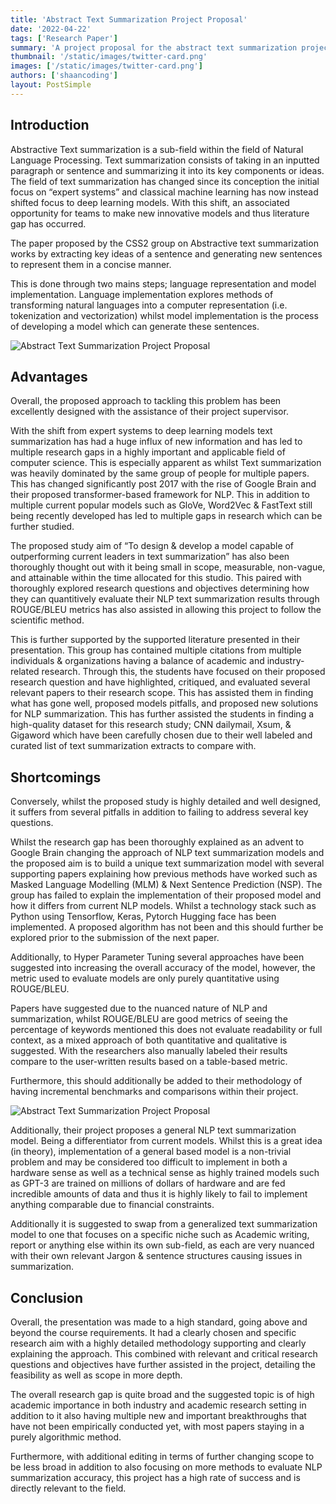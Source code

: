 ```yaml
---
title: 'Abstract Text Summarization Project Proposal'
date: '2022-04-22'
tags: ['Research Paper']
summary: 'A project proposal for the abstract text summarization project.'
thumbnail: '/static/images/twitter-card.png'
images: ['/static/images/twitter-card.png']
authors: ['shaancoding']
layout: PostSimple
---
```


## Introduction

Abstractive Text summarization is a sub-field within the field of Natural Language Processing. Text summarization consists of taking in an inputted paragraph or sentence and summarizing it into its key components or ideas. The field of text summarization has changed since its conception the initial focus on “expert systems” and classical machine learning has now instead shifted focus to deep learning models. With this shift, an associated opportunity for teams to make new innovative models and thus literature gap has occurred.

The paper proposed by the CSS2 group on Abstractive text summarization works by extracting key ideas of a sentence and generating new sentences to represent them in a concise manner.

This is done through two mains steps; language representation and model implementation. Language implementation explores methods of transforming natural languages into a computer representation (i.e. tokenization and vectorization) whilst model implementation is the process of developing a model which can generate these sentences.

![Abstract Text Summarization Project Proposal](/static/images/abstract-text-summarization-project-proposal/figure1.png)

## Advantages

Overall, the proposed approach to tackling this problem has been excellently designed with the assistance of their project supervisor.

With the shift from expert systems to deep learning models text summarization has had a huge influx of new information and has led to multiple research gaps in a highly important and applicable field of computer science. This is especially apparent as whilst Text summarization was heavily dominated by the same group of people for multiple papers. This has changed significantly post 2017 with the rise of Google Brain and their proposed transformer-based framework for NLP. This in addition to multiple current popular models such as GloVe, Word2Vec & FastText still being recently developed has led to multiple gaps in research which can be further studied.

The proposed study aim of “To design & develop a model capable of outperforming current leaders in text summarization” has also been thoroughly thought out with it being small in scope, measurable, non-vague, and attainable within the time allocated for this studio. This paired with thoroughly explored research questions and objectives determining how they can quantitively evaluate their NLP text summarization results through ROUGE/BLEU metrics has also assisted in allowing this project to follow the scientific method.

This is further supported by the supported literature presented in their presentation. This group has contained multiple citations from multiple individuals & organizations having a balance of academic and industry-related research. Through this, the students have focused on their proposed research question and have highlighted, critiqued, and evaluated several relevant papers to their research scope. This has assisted them in finding what has gone well, proposed models pitfalls, and proposed new solutions for NLP summarization. This has further assisted the students in finding a high-quality dataset for this research study; CNN dailymail, Xsum, & Gigaword which have been carefully chosen due to their well labeled and curated list of text summarization extracts to compare with. 

## Shortcomings

Conversely, whilst the proposed study is highly detailed and well designed, it suffers from several pitfalls in addition to failing to address several key questions.

Whilst the research gap has been thoroughly explained as an advent to Google Brain changing the approach of NLP text summarization models and the proposed aim is to build a unique text summarization model with several supporting papers explaining how previous methods have worked such as Masked Language Modelling (MLM) & Next Sentence Prediction (NSP). The group has failed to explain the implementation of their proposed model and how it differs from current NLP models. Whilst a technology stack such as Python using Tensorflow, Keras, Pytorch Hugging face has been implemented. A proposed algorithm has not been and this should further be explored prior to the submission of the next paper.

Additionally, to Hyper Parameter Tuning several approaches have been suggested into increasing the overall accuracy of the model, however, the metric used to evaluate models are only purely quantitative using ROUGE/BLEU.

Papers have suggested due to the nuanced nature of NLP and summarization, whilst ROUGE/BLEU are good metrics of seeing the percentage of keywords mentioned this does not evaluate readability or full context, as a mixed approach of both quantitative and qualitative is suggested. With the researchers also manually labeled their results compare to the user-written results based on a table-based metric.

Furthermore, this should additionally be added to their methodology of having incremental benchmarks and comparisons within their project.

![Abstract Text Summarization Project Proposal](/static/images/abstract-text-summarization-project-proposal/figure2.png)

Additionally, their project proposes a general NLP text summarization model. Being a differentiator from current models. Whilst this is a great idea (in theory), implementation of a general based model is a non-trivial problem and may be considered too difficult to implement in both a hardware sense as well as a technical sense as highly trained models such as GPT-3 are trained on millions of dollars of hardware and are fed incredible amounts of data and thus it is highly likely to fail to implement anything comparable due to financial constraints.

Additionally it is suggested to swap from a generalized text summarization model to one that focuses on a specific niche such as Academic writing, report or anything else within its own sub-field, as each are very nuanced with their own relevant Jargon & sentence structures causing issues in summarization.

## Conclusion

Overall, the presentation was made to a high standard, going above and beyond the course requirements. It had a clearly chosen and specific research aim with a highly detailed methodology supporting and clearly explaining the approach. This combined with relevant and critical research questions and objectives have further assisted in the project, detailing the feasibility as well as scope in more depth.

The overall research gap is quite broad and the suggested topic is of high academic importance in both industry and academic research setting in addition to it also having multiple new and important breakthroughs that have not been empirically conducted yet, with most papers staying in a purely algorithmic method.

Furthermore, with additional editing in terms of further changing scope to be less broad in addition to also focusing on more methods to evaluate NLP summarization accuracy, this project has a high rate of success and is directly relevant to the field.
